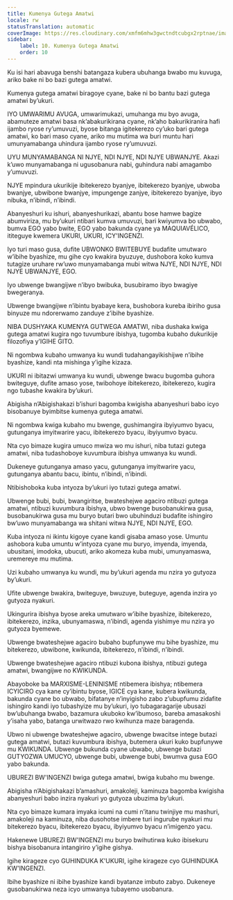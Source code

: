 ```yaml
---
title: Kumenya Gutega Amatwi
locale: rw
statusTranslation: automatic
coverImage: https://res.cloudinary.com/xmfm6mhw3gwctndtcubgx2rptnae/image/upload/v1740337243/small_cover_educacion_fundamental_a051170f1c.webp
sidebar:
    label: 10. Kumenya Gutega Amatwi
    order: 10
---
```

Ku isi hari abavuga benshi batangaza kubera ubuhanga bwabo mu kuvuga, ariko bake ni bo bazi gutega amatwi.

Kumenya gutega amatwi biragoye cyane, bake ni bo bantu bazi gutega amatwi by’ukuri.

IYO UMWARIMU AVUGA, umwarimukazi, umuhanga mu byo avuga, abamuteze amatwi basa nk’abakurikirana cyane, nk’aho bakurikiranira hafi ijambo ryose ry’umuvuzi, byose bitanga igitekerezo cy’uko bari gutega amatwi, ko bari maso cyane, ariko mu mutima wa buri muntu hari umunyamabanga uhindura ijambo ryose ry’umuvuzi.

UYU MUNYAMABANGA NI NJYE, NDI NJYE, NDI NJYE UBWANJYE. Akazi k’uwo munyamabanga ni ugusobanura nabi, guhindura nabi amagambo y’umuvuzi.

NJYE mpindura ukurikije ibitekerezo byanjye, ibitekerezo byanjye, ubwoba bwanjye, ubwibone bwanjye, impungenge zanjye, ibitekerezo byanjye, ibyo nibuka, n’ibindi, n’ibindi.

Abanyeshuri ku ishuri, abanyeshurikazi, abantu bose hamwe bagize abumviriza, mu by’ukuri ntibari kumva umuvuzi, bari kwiyumva bo ubwabo, bumva EGO yabo bwite, EGO yabo bakunda cyane ya MAQUIAVÉLICO, ititeguye kwemera UKURI, UKURI, ICY'INGENZI.

Iyo turi maso gusa, dufite UBWONKO BWITEBUYE budafite umutwaro w’ibihe byashize, mu gihe cyo kwakira byuzuye, dushobora koko kumva tutagize uruhare rw’uwo munyamabanga mubi witwa NJYE, NDI NJYE, NDI NJYE UBWANJYE, EGO.

Iyo ubwenge bwangijwe n’ibyo bwibuka, busubiramo ibyo bwagiye bwegeranya.

Ubwenge bwangijwe n’ibintu byabaye kera, bushobora kureba ibiriho gusa binyuze mu ndorerwamo zanduye z’ibihe byashize.

NIBA DUSHYAKA KUMENYA GUTWEGA AMATWI, niba dushaka kwiga gutega amatwi kugira ngo tuvumbure ibishya, tugomba kubaho dukurikije filozofiya y’IGIHE GITO.

Ni ngombwa kubaho umwanya ku wundi tudahangayikishijwe n’ibihe byashize, kandi nta mishinga y’igihe kizaza.

UKURI ni ibitazwi umwanya ku wundi, ubwenge bwacu bugomba guhora bwiteguye, dufite amaso yose, twibohoye ibitekerezo, ibitekerezo, kugira ngo tubashe kwakira by’ukuri.

Abigisha n’Abigishakazi b’ishuri bagomba kwigisha abanyeshuri babo icyo bisobanuye byimbitse kumenya gutega amatwi.

Ni ngombwa kwiga kubaho mu bwenge, gushimangira ibyiyumvo byacu, gutunganya imyitwarire yacu, ibitekerezo byacu, ibyiyumvo byacu.

Nta cyo bimaze kugira umuco mwiza wo mu ishuri, niba tutazi gutega amatwi, niba tudashoboye kuvumbura ibishya umwanya ku wundi.

Dukeneye gutunganya amaso yacu, gutunganya imyitwarire yacu, gutunganya abantu bacu, ibintu, n’ibindi, n’ibindi.

Ntibishoboka kuba intyoza by’ukuri iyo tutazi gutega amatwi.

Ubwenge bubi, bubi, bwangiritse, bwateshejwe agaciro ntibuzi gutega amatwi, ntibuzi kuvumbura ibishya, ubwo bwenge busobanukirwa gusa, busobanukirwa gusa mu buryo butari bwo ubuhinduzi budafite ishingiro bw’uwo munyamabanga wa shitani witwa NJYE, NDI NJYE, EGO.

Kuba intyoza ni ikintu kigoye cyane kandi gisaba amaso yose. Umuntu ashobora kuba umuntu w’intyoza cyane mu buryo, imyenda, imyenda, ubusitani, imodoka, ubucuti, ariko akomeza kuba mubi, umunyamaswa, uremereye mu mutima.

Uzi kubaho umwanya ku wundi, mu by’ukuri agenda mu nzira yo gutyoza by’ukuri.

Ufite ubwenge bwakira, bwiteguye, bwuzuye, buteguye, agenda inzira yo gutyoza nyakuri.

Ukingurira ibishya byose areka umutwaro w’ibihe byashize, ibitekerezo, ibitekerezo, inzika, ubunyamaswa, n’ibindi, agenda yishimye mu nzira yo gutyoza byemewe.

Ubwenge bwateshejwe agaciro bubaho bupfunywe mu bihe byashize, mu bitekerezo, ubwibone, kwikunda, ibitekerezo, n’ibindi, n’ibindi.

Ubwenge bwateshejwe agaciro ntibuzi kubona ibishya, ntibuzi gutega amatwi, bwangijwe no KWIKUNDA.

Abayoboke ba MARXISME-LENINISME ntibemera ibishya; ntibemera ICYICIRO cya kane cy’ibintu byose, IGICE cya kane, kubera kwikunda, bakunda cyane bo ubwabo, bifatanye n’inyigisho zabo z’ubupfumu zidafite ishingiro kandi iyo tubashyize mu by’ukuri, iyo tubagaragarije ubusazi bw’ubuhanga bwabo, bazamura ukuboko kw’ibumoso, bareba amasakoshi y’isaha yabo, batanga urwitwazo rwo kwihunza maze baragenda.

Ubwo ni ubwenge bwateshejwe agaciro, ubwenge bwacitse intege butazi gutega amatwi, butazi kuvumbura ibishya, butemera ukuri kuko bupfunywe mu KWIKUNDA. Ubwenge bukunda cyane ubwabo, ubwenge butazi GUTYOZWA UMUCYO, ubwenge bubi, ubwenge bubi, bwumva gusa EGO yabo bakunda.

UBUREZI BW'INGENZI bwiga gutega amatwi, bwiga kubaho mu bwenge.

Abigisha n’Abigishakazi b’amashuri, amakoleji, kaminuza bagomba kwigisha abanyeshuri babo inzira nyakuri yo gutyoza ubuzima by’ukuri.

Nta cyo bimaze kumara imyaka icumi na cumi n’itanu twinjiye mu mashuri, amakoleji na kaminuza, niba dusohotse imbere turi ingurube nyakuri mu bitekerezo byacu, ibitekerezo byacu, ibyiyumvo byacu n’imigenzo yacu.

Hakenewe UBUREZI BW'INGENZI mu buryo bwihutirwa kuko ibisekuru bishya bisobanura intangiriro y’igihe gishya.

Igihe kirageze cyo GUHINDUKA K'UKURI, igihe kirageze cyo GUHINDUKA KW'INGENZI.

Ibihe byashize ni ibihe byashize kandi byatanze imbuto zabyo. Dukeneye gusobanukirwa neza icyo umwanya tubayemo usobanura.

